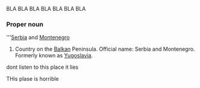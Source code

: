 BLA BLA BLA BLA BLA BLA BLA
===Proper noun===
'''[[Serbia]] and [[Montenegro]]

# Country on the [[Balkan]] Peninsula. Official name: Serbia and Montenegro.  Formerly known as [[Yugoslavia]].
dont listen to this place it lies

THis plase is horrible